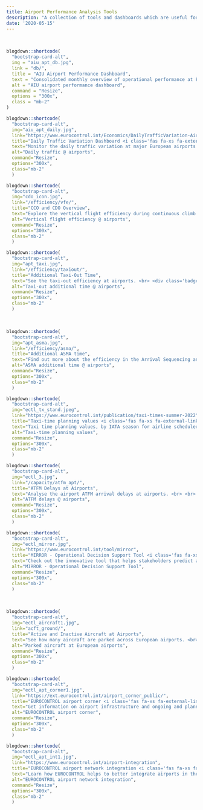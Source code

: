 ```yaml
---
title: Airport Performance Analysis Tools
description: "A collection of tools and dashboards which are useful for airport performance monitoring."
date: '2020-05-15'
---
```


<br>

::: {class="container"}
:::: {class="row"}
::::: {class="card-deck"}

```r
blogdown::shortcode(
  "bootstrap-card-alt",
  img = "aiu_apt_db.jpg",
  link = "db/",
  title = "AIU Airport Performance Dashboard",
  text = "Consolidated monthly overview of operational performance at European airports across a wide spectrum of indicators. <br><br> <div class='badge-container'><span class='badge badge-secondary'>General Performance</span></div>",
  alt = "AIU airport performance dashboard",
  command = "Resize",
  options = "300x",
  class = "mb-2"
)
```


```r
blogdown::shortcode(
  "bootstrap-card-alt",
  img="aiu_apt_daily.jpg",
  link="https://www.eurocontrol.int/Economics/DailyTrafficVariation-Airports.html",
  title="Daily Traffic Variation Dashboard <i class='fas fa-xs fa-external-link-alt'></i>",
  text="Monitor the daily traffic variation at major European airports. <br> <div class='badge-container'><span class='badge badge-primary'>Traffic</span></div>", 
  alt="Daily traffic @ airports", 
  command="Resize", 
  options="300x", 
  class="mb-2"
  )
```




```r
blogdown::shortcode(
  "bootstrap-card-alt",
  img="cdo_icon.jpg",
  link="/efficiency/vfe/",
  title="CCO and CDO Overview",
  text="Explore the vertical flight efficiency during continuous climb (CCO) and descent (CDO) operations. <br> <div class='badge-container'><span class='badge badge-info'>Efficiency</span></div>", 
  alt="Vertical flight efficiency @ airports", 
  command="Resize", 
  options="300x", 
  class="mb-2"
  )
```

```r
blogdown::shortcode(
  "bootstrap-card-alt",
  img="apt_taxi.jpg",
  link="/efficiency/taxiout/",
  title="Additional Taxi-Out Time",
  text="See the taxi-out efficiency at airports. <br> <div class='badge-container'><span class='badge badge-info'>Efficiency</span></div>", 
  alt="Taxi-out additional time @ airports", 
  command="Resize", 
  options="300x", 
  class="mb-2"
  )
```

:::::
::::
:::

<br>

::: {class="container"}
:::: {class="row"}
::::: {class="card-deck"}


```r
blogdown::shortcode(
  "bootstrap-card-alt",
  img="apt_asma.jpg",
  link="/efficiency/asma/",
  title="Additional ASMA time",
  text="Find out more about the efficiency in the Arrival Sequencing and Metering Area (ASMA) around airports. <br><br> <div class='badge-container'><span class='badge badge-info'>Efficiency</span></div>", 
  alt="ASMA additional time @ airports", 
  command="Resize", 
  options="300x", 
  class="mb-2"
  )
```


```r
blogdown::shortcode(
  "bootstrap-card-alt",
  img="ectl_tx_stand.jpeg",
  link="https://www.eurocontrol.int/publication/taxi-times-summer-2022",
  title="Taxi-time planning values <i class='fas fa-xs fa-external-link-alt'></i>",
  text="Taxi time planning values, by IATA season for airline schedulers. <br> <div class='badge-container'><span class='badge badge-warning'>Capacity & Delays</span></div>", 
  alt="Taxi-time planning values", 
  command="Resize", 
  options="300x", 
  class="mb-2"
  )
```

```r
blogdown::shortcode(
  "bootstrap-card-alt",
  img="ectl_3.jpg",
  link="/capacity/atfm_apt/",
  title="ATFM Delays at Airports",
  text="Analyse the airport ATFM arrival delays at airports. <br> <br> <div class='badge-container'><span class='badge badge-warning'>Capacity & Delays</span></div>", 
  alt="ATFM delays @ airports", 
  command="Resize", 
  options="300x", 
  class="mb-2"
  )
```

```r
blogdown::shortcode(
  "bootstrap-card-alt",
  img="ectl_mirror.jpg",
  link="https://www.eurocontrol.int/tool/mirror",
  title="MIRROR - Operational Decision Support Tool <i class='fas fa-xs fa-external-link-alt'></i>",
  text="Check out the innovative tool that helps stakeholders predict and mitigate delays. <br> <br> <div class='badge-container'><span class='badge badge-warning'>Capacity & Delays</span></div>", 
  alt="MIRROR - Operational Decision Support Tool", 
  command="Resize", 
  options="300x", 
  class="mb-2"
  )
```

:::::
::::
:::

<br>

::: {class="container"}
:::: {class="row"}
::::: {class="card-deck"}

```r
blogdown::shortcode(
  "bootstrap-card-alt",
  img="ectl_aircraft1.jpg",
  link="acft_ground/",
  title="Active and Inactive Aircraft at Airports",
  text="See how many aircraft are parked across European airports. <br> <br> <div class='badge-container'><span class='badge badge-secondary'>General Performance</span></div>", 
  alt="Parked aircraft at European airports", 
  command="Resize", 
  options="300x", 
  class="mb-2"
  )
```


```r
blogdown::shortcode(
  "bootstrap-card-alt",
  img="ectl_apt_corner1.jpg",
  link="https://ext.eurocontrol.int/airport_corner_public/",
  title="EUROCONTROL airport corner <i class='fas fa-xs fa-external-link-alt'></i>",
  text="Get information on airport infrastructure and ongoing and planned activities. <br> <br> <div class='badge-container'><span class='badge badge-secondary'>General Performance</span></div>", 
  alt="EUROCONTROL airport corner", 
  command="Resize", 
  options="300x", 
  class="mb-2"
  )
```

```r
blogdown::shortcode(
  "bootstrap-card-alt",
  img="ectl_apt_int1.jpg",
  link="https://www.eurocontrol.int/airport-integration",
  title="EUROCONTROL airport network integration <i class='fas fa-xs fa-external-link-alt'></i>",
  text="Learn how EUROCONTROL helps to better integrate airports in the ATM network. <br> <div class='badge-container'><span class='badge badge-secondary'>General Performance</span></div>", 
  alt="EUROCONTROL airport network integration", 
  command="Resize", 
  options="300x", 
  class="mb-2"
  )
```


:::::
::::
:::

<style>
.card-deck .card .badge-container {
  position: absolute;
  bottom: 0.75rem;
  left: 1.2rem;
  display: block;
}
</style>


<script>
    function resizeIframe(obj) {
      obj.style.height = obj.contentWindow.document.documentElement.scrollHeight + 'px';
    }
  </script>
<style type="text/css">
.img-responsive {
    margin: 0 auto;
    max-width: 75%
}

.resp-container {
    position: relative;
    overflow: hidden;
    padding-top: 60.0%;
}

.resp-iframe {
    position: absolute;
    top: 0;
    left: 0;
    width: 100%;
    height: 150%;
    border: 0;
}
</style>